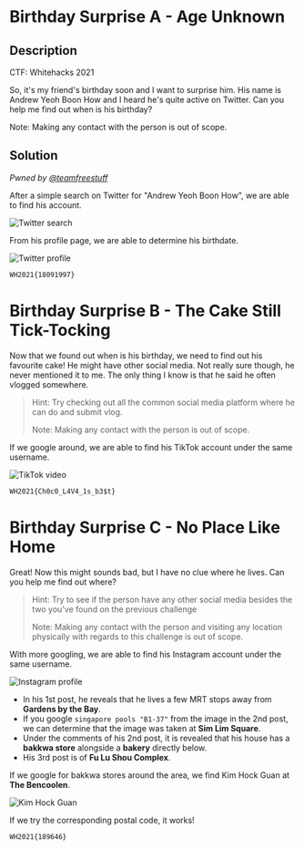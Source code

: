 # Birthday Surprise A - Age Unknown

## Description

CTF: Whitehacks 2021

So, it's my friend's birthday soon and I want to surprise him. His name is
Andrew Yeoh Boon How and I heard he's quite active on Twitter. Can you help me
find out when is his birthday?

Note: Making any contact with the person is out of scope.

## Solution

_Pwned by [@teamfreestuff](https://github.com/teamfreestuff)_

After a simple search on Twitter for "Andrew Yeoh Boon How", we are able to find
his account.

![Twitter search](/images/whitehacks-2021/birthday-surprise-1.png)

From his profile page, we are able to determine his birthdate.

![Twitter profile](/images/whitehacks-2021/birthday-surprise-2.png)

`WH2021{18091997}`

# Birthday Surprise B - The Cake Still Tick-Tocking

Now that we found out when is his birthday, we need to find out his favourite
cake! He might have other social media. Not really sure though, he never
mentioned it to me. The only thing I know is that he said he often vlogged
somewhere.

> Hint: Try checking out all the common social media platform where he can do
> and submit vlog.
>
> Note: Making any contact with the person is out of scope.

If we google around, we are able to find his TikTok account under the same
username.

![TikTok video](/images/whitehacks-2021/birthday-surprise-3.png)

`WH2021{Ch0c0_L4V4_1s_b3$t}`

# Birthday Surprise C - No Place Like Home

Great! Now this might sounds bad, but I have no clue where he lives. Can you
help me find out where?

> Hint: Try to see if the person have any other social media besides the two
> you've found on the previous challenge
>
> Note: Making any contact with the person and visiting any location physically
> with regards to this challenge is out of scope.

With more googling, we are able to find his Instagram account under the same
username.

![Instagram profile](/images/whitehacks-2021/birthday-surprise-4.png)

- In his 1st post, he reveals that he lives a few MRT stops away from **Gardens
  by the Bay**.
- If you google `singapore pools "B1-37"` from the image in the 2nd post, we can
  determine that the image was taken at **Sim Lim Square**.
- Under the comments of his 2nd post, it is revealed that his house has a
  **bakkwa store** alongside a **bakery** directly below.
- His 3rd post is of **Fu Lu Shou Complex**.

If we google for bakkwa stores around the area, we find Kim Hock Guan at **The
Bencoolen**.

![Kim Hock Guan](/images/whitehacks-2021/birthday-surprise-5.png)

If we try the corresponding postal code, it works!

`WH2021{189646}`
